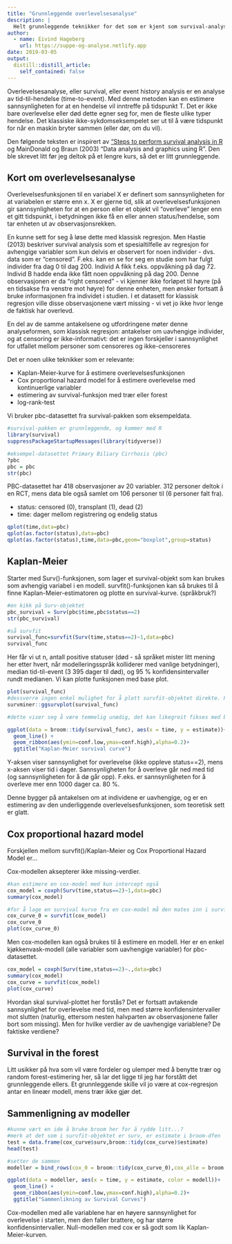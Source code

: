 ```yaml
---
title: "Grunnleggende overlevelsesanalyse"
description: |
  Helt grunnleggende teknikker for det som er kjent som survival-analyse, forløpsanalyse eller event history -analyse.
author:
  - name: Eivind Hageberg
    url: https://suppe-og-analyse.netlify.app
date: 2019-03-05
output:
  distill::distill_article:
    self_contained: false
---
```


Overlevelsesanalyse, eller survival, eller event history analysis er en analyse av tid-til-hendelse (time-to-event). Med denne metoden kan en estimere sannsynligheten for at en hendelse vil inntreffe på tidspunkt T. Det er ikke bare overlevelse eller død dette egner seg for, men de fleste ulike typer hendelse. Det klassiske ikke-sykdomseksempelet ser ut til å være tidspunkt for når en maskin bryter sammen (eller dør, om du vil).

Den følgende teksten er inspirert av ["Steps to perform survival analysis in R](https://www.r-bloggers.com/steps-to-perform-survival-analysis-in-r/amp/) og MainDonald og Braun (2003) "Data analysis and graphics using R". Den ble skrevet litt før jeg deltok på et lengre kurs, så det er litt grunnleggende.

## Kort om overlevelsesanalyse

Overlevelsesfunksjonen til en variabel X er definert som sannsynligheten for at variabelen er større enn x. X er gjerne tid, slik at overlevelsesfunksjonen gir sannsynligheten for at en person eller et objekt vil "overleve" lenger enn et gitt tidspunkt, i betydningen ikke få en eller annen status/hendelse, som tar enheten ut av observasjonsrekken.

En kunne sett for seg å løse dette med klassisk regresjon. Men Hastie (2013) beskriver survival analysis som et spesialtilfelle av regresjon for avhengige variabler som kun delvis er observert for noen individer - dvs. data som er "censored". F.eks. kan en se for seg en studie som har fulgt individer fra dag 0 til dag 200. Individ A fikk f.eks. oppvåkning på dag 72. Individ B hadde enda ikke fått noen oppvåkning på dag 200. Denne observasjonen er da "right censored" - vi kjenner ikke forløpet til høyre (på en tidsakse fra venstre mot høyre) for denne enheten, men ønsker fortsatt å bruke informasjonen fra individet i studien. I et datasett for klassisk regresjon ville disse observasjonene vært missing - vi vet jo ikke hvor lenge de faktisk har overlevd.

En del av de samme antakelsene og utfordringene møter denne analyseformen, som klassisk regresjon: antakelser om uavhengige individer, og at censoring er ikke-informativt: det er ingen forskjeller i sannsynlighet for utfallet mellom personer som censoreres og ikke-censoreres 

Det er noen ulike teknikker som er relevante:

- Kaplan-Meier-kurve for å estimere overlevelsesfunksjonen
- Cox proportional hazard model for å estimere overlevelse  med kontinuerlige variabler
- estimering av survival-funksjon med trær eller forest
- log-rank-test

Vi bruker pbc-datasettet fra survival-pakken som eksempeldata.

```r
#survival-pakken er grunnleggende, og kommer med R
library(survival)
suppressPackageStartupMessages(library(tidyverse))

#eksempel-datasettet Primary Biliary Cirrhosis (pbc)
?pbc
pbc = pbc
str(pbc)
```

PBC-datasettet har 418 observasjoner av 20 variabler. 312 personer deltok i en RCT, mens data ble også samlet om 106 personer til (6 personer falt fra).  

- status: censored (0), transplant (1), dead (2)
- time: dager mellom registrering og endelig status

```r
qplot(time,data=pbc)
qplot(as.factor(status),data=pbc)
qplot(as.factor(status),time,data=pbc,geom="boxplot",group=status)
```

## Kaplan-Meier

Starter med Surv()-funksjonen, som lager et survival-objekt som kan brukes som avhengig variabel i en modell. survfit()-funksjonen kan så brukes til å finne Kaplan-Meier-estimatoren og plotte en survival-kurve. (språkbruk?)

```r
#en kikk på Surv-objektet
pbc_survival = Surv(pbc$time,pbc$status==2)
str(pbc_survival)

#så survfit
survival_func=survfit(Surv(time,status==2)~1,data=pbc)
survival_func
```

Her får vi ut n, antall positive statuser (død - så språket mister litt mening her etter hvert, når modelleringsspråk kolliderer med vanlige betydninger), median tid-til-event (3 395 dager til død), og 95 % konfidensintervaller rundt medianen. Vi kan plotte funksjonen med base plot.

```r
plot(survival_func)
#dessverre ingen enkel mulighet for å plott survfit-objektet direkte. Prøver survminer-pakken.
survminer::ggsurvplot(survival_func)

#dette viser seg å være temmelig unødig, det kan likegreit fikses med broom og ggplot2

ggplot(data = broom::tidy(survival_func), aes(x = time, y = estimate))+
  geom_line() +
  geom_ribbon(aes(ymin=conf.low,ymax=conf.high),alpha=0.2)+
  ggtitle("Kaplan-Meier survival curve")
```

Y-aksen viser sannsynlighet for overlevelse (ikke oppleve status==2), mens x-aksen viser tid i dager. Sannsynligheten for å overleve går ned med tid (og sannsynligheten for å dø går opp). F.eks. er sannsynligheten for å overleve mer enn 1000 dager ca. 80 %.

Denne bygger på antakelsen om at individene er uavhengige, og er en estimering av den underliggende overlevelsesfunksjonen, som teoretisk sett er glatt.

## Cox proportional hazard model

Forskjellen mellom survfit()/Kaplan-Meier og Cox Proportional Hazard Model er...

Cox-modellen aksepterer ikke missing-verdier. 

```r
#kan estimere en cox-model med kun intercept også
cox_model = coxph(Surv(time,status==2)~1,data=pbc)
summary(cox_model)

#for å lage en survival kurve fra en cox-model må den mates inn i survfit()
cox_curve_0 = survfit(cox_model)
cox_curve_0
plot(cox_curve_0)
```

Men cox-modellen kan også brukes til å estimere en modell. Her er en enkel kjøkkenvask-modell (alle variabler som uavhengige variabler) for pbc-datasettet.

```r
cox_model = coxph(Surv(time,status==2)~.,data=pbc)
summary(cox_model)
cox_curve = survfit(cox_model)
plot(cox_curve)

```

Hvordan skal survival-plottet her forstås? Det er fortsatt avtakende sannsynlighet for overlevelse med tid, men med større konfidensintervaller mot slutten (naturlig, ettersom nesten halvparten av observasjonene faller bort som missing). Men for hvilke verdier av de uavhengige variablene? De faktiske verdiene?

## Survival in the forest

Litt usikker på hva som vil være fordeler og ulemper med å benytte trær og random forest-estimering her, så lar det ligge til jeg har forstått det grunnleggende ellers. Et grunnleggende skille vil jo være at cox-regresjon antar en lineær modell, mens trær ikke gjør det.

## Sammenligning av modeller


```r
#kunne vært en ide å bruke broom her for å rydde litt...?
#merk at det som i survfit-objektet er surv, er estimate i broom-dfen
test = data.frame(cox_curve$surv,broom::tidy(cox_curve)$estimate)
head(test)

#setter de sammen
modeller = bind_rows(cox_0 = broom::tidy(cox_curve_0),cox_alle = broom::tidy(cox_curve),km = broom::tidy(survival_func),.id="modell")

ggplot(data = modeller, aes(x = time, y = estimate, color = modell))+
  geom_line() +
  geom_ribbon(aes(ymin=conf.low,ymax=conf.high),alpha=0.2)+
  ggtitle("Sammenlikning av Survival Curves")

```

Cox-modellen med alle variablene har en høyere sannsynlighet for overlevelse i starten, men den faller brattere, og har større konfidensintervaller. Null-modellen med cox er så godt som lik Kaplan-Meier-kurven.